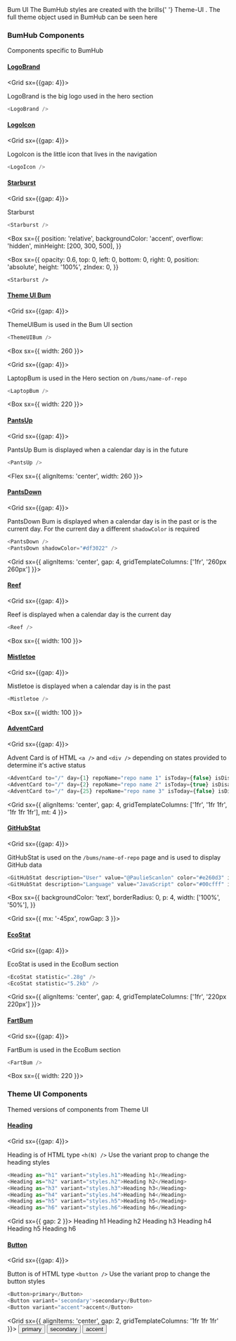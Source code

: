 <Container>
  <Box>
    <Heading as="h1" variant="styles.h1">
      Bum UI
    </Heading>
    <Text>
      The BumHub styles are created with the brills{' '}
      <Link href="https://theme-ui.com/getting-started" target="_blank">
        Theme-UI
      </Link>
      . The full theme object used in BumHub can be seen <Link
        href="https://github.com/PaulieScanlon/bumhub/blob/main/src/gatsby-plugin-theme-ui/index.ts"
        target="_blank"
      >
        here
      </Link>
    </Text>
  </Box>
</Container>
<Divider />

<Container>


### BumHub Components

Components specific to BumHub

#### [LogoBrand](#logo-brand)

<Grid sx={{gap: 4}}>


LogoBrand is the big logo used in the hero section

```javascript
<LogoBrand />
```

<LogoBrand />

</Grid>


<Divider />

#### [LogoIcon](#logo-icon)

<Grid sx={{gap: 4}}>


LogoIcon is the little icon that lives in the navigation

```javascript
<LogoIcon />
```

<LogoIcon />

</Grid>


<Divider />

#### [Starburst](#starburst)

<Grid sx={{gap: 4}}>


Starburst

```javascript
<Starburst />
```

<Box
  sx={{
    position: 'relative',
    backgroundColor: 'accent',
    overflow: 'hidden',
    minHeight: [200, 300, 500],
  }}
>
  <Box
    sx={{
      opacity: 0.6,
      top: 0,
      left: 0,
      bottom: 0,
      right: 0,
      position: 'absolute',
      height: '100%',
      zIndex: 0,
    }}
  >
    <Starburst />
  </Box>
</Box>

</Grid>


<Divider />

#### [Theme UI Bum](#theme-ui-bum)

<Grid sx={{gap: 4}}>


ThemeUIBum is used in the Bum UI section

```javascript
<ThemeUIBum />
```

<Box sx={{ width: 260 }}>
  <ThemeUIBum />
</Box>

</Grid>


<Divider />

<Grid sx={{gap: 4}}>


LaptopBum is used in the Hero section on `/bums/name-of-repo`

```javascript
<LaptopBum />
```

<Box sx={{ width: 220 }}>
  <LaptopBum />
</Box>

</Grid>


<Divider />

#### [PantsUp](#pants-up)

<Grid sx={{gap: 4}}>


PantsUp Bum is displayed when a calendar day is in the future

```javascript
<PantsUp />
```

<Flex sx={{ alignItems: 'center', width: 260 }}>
  <PantsUp />
</Flex>

</Grid>


<Divider />

#### [PantsDown](#pants-down)

<Grid sx={{gap: 4}}>


PantsDown Bum is displayed when a calendar day is in the past or is the current day. For the current day a different
`shadowColor` is required

```javascript
<PantsDown />
<PantsDown shadowColor="#df3022" />
```

<Grid sx={{ alignItems: 'center', gap: 4, gridTemplateColumns: ['1fr', '260px 260px'] }}>
  <PantsDown />
  <PantsDown shadowColor="#df3022" />
</Grid>

</Grid>


<Divider />

#### [Reef](#reef)

<Grid sx={{gap: 4}}>


Reef is displayed when a calendar day is the current day

```javascript
<Reef />
```

<Box sx={{ width: 100 }}>
  <Reef />
</Box>

</Grid>


<Divider />

#### [Mistletoe](#mistletoe)

<Grid sx={{gap: 4}}>


Mistletoe is displayed when a calendar day is in the past

```javascript
<Mistletoe />
```

<Box sx={{ width: 100 }}>
  <Mistletoe />
</Box>

</Grid>


<Divider />

#### [AdventCard](#advent-card)

<Grid sx={{gap: 4}}>


Advent Card is of HTML `<a />` and `<div />` depending on states provided to determine it's active status

```javascript
<AdventCard to="/" day={1} repoName="repo name 1" isToday={false} isDisabled={false} />
<AdventCard to="/" day={2} repoName="repo name 2" isToday={true} isDisabled={false} />
<AdventCard to="/" day={25} repoName="repo name 3" isToday={false} isDisabled={true} />
```

<Grid sx={{ alignItems: 'center', gap: 4, gridTemplateColumns: ['1fr', '1fr 1fr', '1fr 1fr 1fr'], mt: 4 }}>
  <AdventCard to="/" day={1} repoName="repo name 1" isToday={false} isDisabled={false} />
  <AdventCard to="/" day={2} repoName="repo name 2" isToday={true} isDisabled={false} />
  <AdventCard to="/" day={25} repoName="repo name 3" isToday={false} isDisabled={true} />
</Grid>

</Grid>


<Divider />

#### [GitHubStat](#github-stat)

<Grid sx={{gap: 4}}>


GitHubStat is used on the `/bums/name-of-repo` page and is used to display GitHub data

```javascript
<GitHubStat description="User" value="@PaulieScanlon" color="#e260d3" icon="accountCircle" />
<GitHubStat description="Language" value="JavaScript" color="#00cfff" icon="code" />
```

<Box
  sx={{
    backgroundColor: 'text',
    borderRadius: 0,
    p: 4,
    width: ['100%', '50%'],
  }}
>
  <Grid sx={{ mx: '-45px', rowGap: 3 }}>
    <GitHubStat description="User" value="@PaulieScanlon" color="#e260d3" icon="accountCircle" />
    <GitHubStat description="Language" value="JavaScript" color="#00cfff" icon="code" />
  </Grid>
</Box>

</Grid>


<Divider />

#### [EcoStat](#eco-stat)

<Grid sx={{gap: 4}}>


EcoStat is used in the EcoBum section

```javascript
<EcoStat statistic=".28g" />
<EcoStat statistic="5.2kb" />
```

<Grid sx={{ alignItems: 'center', gap: 4, gridTemplateColumns: ['1fr', '220px 220px'] }}>
  <EcoStat statistic=".28g" />
  <EcoStat statistic="5.2kb" />
</Grid>

</Grid>


<Divider />

#### [FartBum](#fart-bum)

<Grid sx={{gap: 4}}>


FartBum is used in the EcoBum section

```javascript
<FartBum />
```

<Box sx={{ width: 220 }}>
  <FartBum />
</Box>

</Grid>


<Divider />

### Theme UI Components

Themed versions of components from Theme UI

#### [Heading](#heading)

<Grid sx={{gap: 4}}>


Heading is of HTML type `<h(N) />` Use the variant prop to change the heading styles

```javascript
<Heading as="h1" variant="styles.h1">Heading h1</Heading>
<Heading as="h2" variant="styles.h2">Heading h2</Heading>
<Heading as="h3" variant="styles.h3">Heading h3</Heading>
<Heading as="h4" variant="styles.h4">Heading h4</Heading>
<Heading as="h5" variant="styles.h5">Heading h5</Heading>
<Heading as="h6" variant="styles.h6">Heading h6</Heading>
```

<Grid sx={{ gap: 2 }}>
  <Heading as="h1" variant="styles.h1">
    Heading h1
  </Heading>
  <Heading as="h2" variant="styles.h2">
    Heading h2
  </Heading>
  <Heading as="h3" variant="styles.h3">
    Heading h3
  </Heading>
  <Heading as="h4" variant="styles.h4">
    Heading h4
  </Heading>
  <Heading as="h5" variant="styles.h5">
    Heading h5
  </Heading>
  <Heading as="h6" variant="styles.h6">
    Heading h6
  </Heading>
</Grid>

</Grid>


<Divider />

#### [Button](#button)

<Grid sx={{gap: 4}}>


Button is of HTML type `<button />` Use the variant prop to change the button styles

```javascript
<Button>primary</Button>
<Button variant='secondary'>secondary</Button>
<Button variant="accent">accent</Button>
```

<Grid sx={{ alignItems: 'center', gap: 2, gridTemplateColumns: '1fr 1fr 1fr' }}>
  <Button>primary</Button>
  <Button variant="secondary">secondary</Button>
  <Button variant="accent">accent</Button>
</Grid>

</Grid>


<Divider />

</Container>

